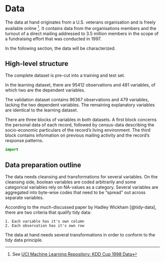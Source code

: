 # Data

The data at hand originates from a U.S. veterans organisation and is freely available online ^[See [UCI Machine Learning Repository: KDD Cup 1998 Data](https://archive.ics.uci.edu/ml/datasets/KDD+Cup+1998+Data)]. It contains data from the organisations members and the turnout of a direct mailing addressed to 3.5 million members in the scope of a fundraising effort that was conducted in 1997.

In the following section, the data will be characterized.

##  High-level structure

The complete dataset is pre-cut into a training and test set.

In the learning dataset, there are 95412 observations and 481 variables, of which two are the dependent variables.

The validation dataset contains 96367 observations and 479 variables, lacking the two dependent variables. The remaining explanatory variables are identical to the learning dataset.

There are three blocks of variables in both datasets. A first block concerns the personal data of each record, followed by census-data describing the socio-economic particulars of the record's living environment. The third block contains information on previous mailing activity and the record's response patterns.

```python
import 


```

## Data preparation outline

The data needs cleansing and transformations for several variables. On the cleansing side, boolean variables are coded arbitrarily and some categorical variables rely on NA-values as a category. Several variables are aggregated into byte-wise codes that need to be "spread" out across separate variables.

According to the much-discussed paper by Hadley Wickham [@tidy-data], there are two criteria that qualify tidy data:

    1. Each variable has it's own column
    2. Each observation has it's own row

The data at hand needs several transformations in order to conform to the tidy data principle.
